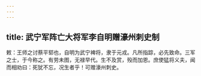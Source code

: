 ```yaml
---
---
---
```

title: 武宁军阵亡大将军李自明赠濠州刺史制
---



敕：王师之讨蔡平郓也，自明为武宁裨将，隶于元戎。凡所指踪，必先致命。三军之士，于今称之。有劳未图，无禄早代。生不及赏，殁而加恩。庶使猛将义夫，闻而相劝曰：死犹不忘，况生者乎！可赠濠州刺史。